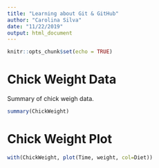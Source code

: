 ```yaml
---
title: "Learning about Git & GitHub"
author: "Carolina Silva"
date: "11/22/2019"
output: html_document
---
```


```r
knitr::opts_chunk$set(echo = TRUE)
```

# Chick Weight Data

Summary of chick weigh data.

```r
summary(ChickWeight)
```

# Chick Weight Plot
```r
with(ChickWeight, plot(Time, weight, col=Diet))
```